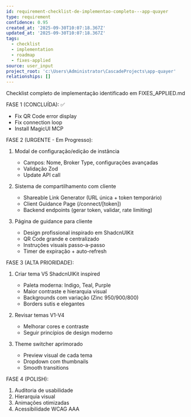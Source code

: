 ```yaml
---
id: requirement-checklist-de-implementao-completo---app-quayer
type: requirement
confidence: 0.95
created_at: '2025-09-30T10:07:18.367Z'
updated_at: '2025-09-30T10:07:18.367Z'
tags:
  - checklist
  - implementation
  - roadmap
  - fixes-applied
source: user_input
project_root: 'c:\Users\Administrator\CascadeProjects\app-quayer'
relationships: []
---
```

Checklist completo de implementação identificado em FIXES_APPLIED.md

FASE 1 (CONCLUÍDA): ✅
- Fix QR Code error display
- Fix connection loop
- Install MagicUI MCP

FASE 2 (URGENTE - Em Progresso):
1. Modal de configuração/edição de instância
   - Campos: Nome, Broker Type, configurações avançadas
   - Validação Zod
   - Update API call
   
2. Sistema de compartilhamento com cliente
   - Shareable Link Generator (URL única + token temporário)
   - Client Guidance Page (/connect/[token])
   - Backend endpoints (gerar token, validar, rate limiting)
   
3. Página de guidance para cliente
   - Design profissional inspirado em ShadcnUIKit
   - QR Code grande e centralizado
   - Instruções visuais passo-a-passo
   - Timer de expiração + auto-refresh

FASE 3 (ALTA PRIORIDADE):
1. Criar tema V5 ShadcnUIKit inspired
   - Paleta moderna: Indigo, Teal, Purple
   - Maior contraste e hierarquia visual
   - Backgrounds com variação (Zinc 950/900/800)
   - Borders sutis e elegantes
   
2. Revisar temas V1-V4
   - Melhorar cores e contraste
   - Seguir princípios de design moderno
   
3. Theme switcher aprimorado
   - Preview visual de cada tema
   - Dropdown com thumbnails
   - Smooth transitions

FASE 4 (POLISH):
1. Auditoria de usabilidade
2. Hierarquia visual
3. Animações otimizadas
4. Acessibilidade WCAG AAA
